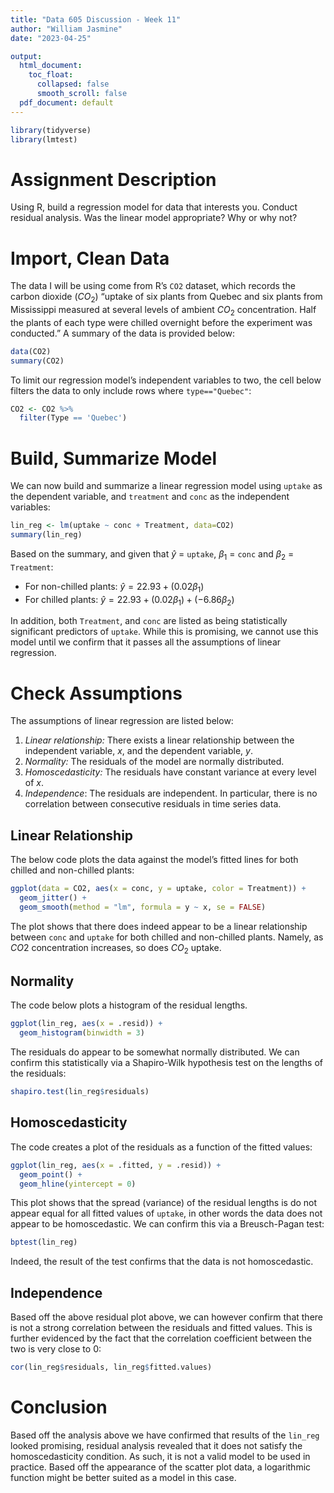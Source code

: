 ```yaml
---
title: "Data 605 Discussion - Week 11"
author: "William Jasmine"
date: "2023-04-25"

output:
  html_document:
    toc_float:
      collapsed: false
      smooth_scroll: false
  pdf_document: default
---
```


```r
library(tidyverse)
library(lmtest)
```

# Assignment Description 

Using R, build a  regression model for data that interests you. Conduct residual analysis.  Was the linear model appropriate? Why or why not?

# Import, Clean Data

The data I will be using come from R's `CO2` dataset, which records the carbon dioxide ($CO_2$) "uptake of six plants from Quebec and six plants from Mississippi measured at several levels of ambient $CO_2$ concentration. Half the plants of each type were chilled overnight before the experiment was conducted." A summary of the data is provided below:

```r
data(CO2)
summary(CO2)
```

To limit our regression model's independent variables to two, the cell below filters the data to only include rows where `type=="Quebec"`:

```r
CO2 <- CO2 %>% 
  filter(Type == 'Quebec')
```

# Build, Summarize Model
We can now build and summarize a linear regression model using `uptake` as the dependent variable, and `treatment` and `conc` as the independent variables:

```r
lin_reg <- lm(uptake ~ conc + Treatment, data=CO2)
summary(lin_reg)
```

Based on the summary, and given that $\hat{y}$ = `uptake`, $\beta_1$ = `conc` and $\beta_2$  = `Treatment`:

* For non-chilled plants: $\hat{y} = 22.93 + (0.02\beta_1)$
* For chilled plants: $\hat{y} = 22.93 + (0.02\beta_1) + (-6.86\beta_2)$

In addition, both `Treatment`, and `conc` are listed as being statistically significant predictors of `uptake`. While this is promising, we cannot use this model until we confirm that it passes all the assumptions of linear regression. 

# Check Assumptions 

The assumptions of linear regression are listed below: 

1. *Linear relationship:* There exists a linear relationship between the independent variable, $x$, and the dependent variable, $y$.
2. *Normality:* The residuals of the model are normally distributed.
3. *Homoscedasticity:* The residuals have constant variance at every level of $x$.
4. *Independence*: The residuals are independent. In particular, there is no correlation between consecutive residuals in time series data.

## Linear Relationship 

The below code plots the data against the model's fitted lines for both chilled and non-chilled plants:

```r
ggplot(data = CO2, aes(x = conc, y = uptake, color = Treatment)) +
  geom_jitter() + 
  geom_smooth(method = "lm", formula = y ~ x, se = FALSE)
```

The plot shows that there does indeed appear to be a linear relationship between `conc` and `uptake` for both chilled and non-chilled plants. Namely, as $CO2$ concentration increases, so does $CO_2$ uptake. 

## Normality

The code below plots a histogram of the residual lengths.

```r
ggplot(lin_reg, aes(x = .resid)) +
  geom_histogram(binwidth = 3) 
```

The residuals do appear to be somewhat normally distributed. We can confirm this statistically via a Shapiro-Wilk hypothesis test on the lengths of the residuals:

```r
shapiro.test(lin_reg$residuals)
```

## Homoscedasticity

The code creates a plot of the residuals as a function of the fitted values:

```r
ggplot(lin_reg, aes(x = .fitted, y = .resid)) +
  geom_point() +
  geom_hline(yintercept = 0)
```

This plot shows that the spread (variance) of the residual lengths is do not appear equal for all fitted values of `uptake`, in other words the data does not appear to be homoscedastic. We can confirm this via a Breusch-Pagan test: 

```r
bptest(lin_reg)
```

Indeed, the result of the test confirms that the data is not homoscedastic. 

## Independence 

Based off the above residual plot above, we can however confirm that there is not a strong correlation between the residuals and fitted values. This is further evidenced by the fact that the correlation coefficient between the two is very close to 0:

```r
cor(lin_reg$residuals, lin_reg$fitted.values)
```

# Conclusion 

Based off the analysis above we have confirmed that results of the `lin_reg` looked promising, residual analysis revealed that it does not satisfy the homoscedasticity condition. As such, it is not a valid model to be used in practice. Based off the appearance of the scatter plot data, a logarithmic function might be better suited as a model in this case. 